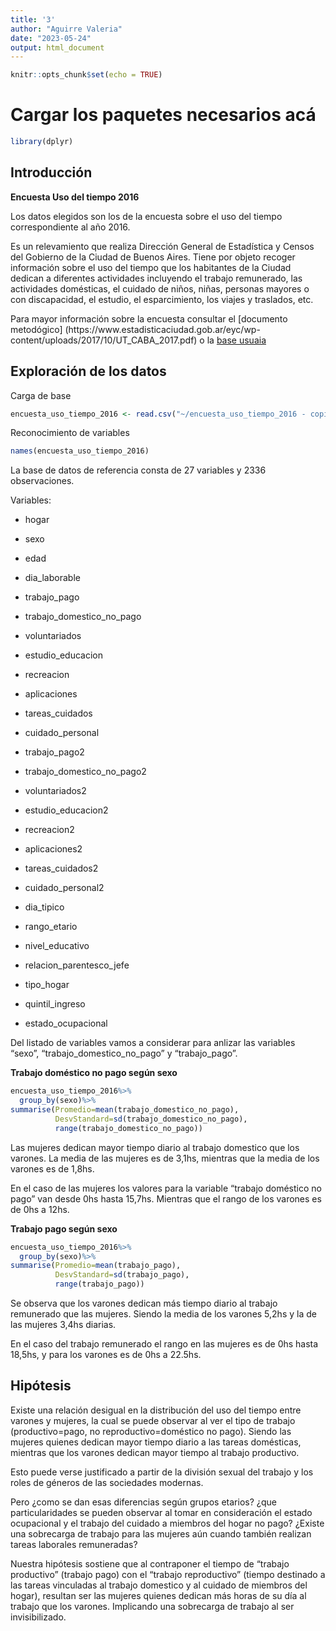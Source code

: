 ---
title: '3'
author: "Aguirre Valeria"
date: "2023-05-24"
output: html_document
---

```{r setup, include=FALSE}
knitr::opts_chunk$set(echo = TRUE)
```

# Cargar los paquetes necesarios acá
```{r}
library(dplyr)
```

## Introducción

__Encuesta Uso del tiempo 2016__

Los datos elegidos son los de la encuesta sobre el uso del tiempo correspondiente al año 2016.

Es un relevamiento que realiza Dirección General de Estadística y Censos del Gobierno de la Ciudad de Buenos Aires. Tiene por objeto recoger información sobre el uso del tiempo que los habitantes de la Ciudad dedican a diferentes actividades incluyendo el trabajo remunerado, las actividades domésticas, el cuidado de niños, niñas, personas mayores o con discapacidad, el estudio, el esparcimiento, los viajes y traslados, etc. 

Para mayor información sobre la encuesta consultar el [documento metodógico] (https://www.estadisticaciudad.gob.ar/eyc/wp-content/uploads/2017/10/UT_CABA_2017.pdf) o la [base usuaia](https://www.estadisticaciudad.gob.ar/eyc/?p=74110)

## Exploración de los datos
Carga de base

```{r}
encuesta_uso_tiempo_2016 <- read.csv("~/encuesta_uso_tiempo_2016 - copia.csv", header=TRUE)
```

Reconocimiento de variables
```{r}
names(encuesta_uso_tiempo_2016)

```

La base de datos de referencia consta de 27 variables y 2336 observaciones. 

Variables:

- hogar
- sexo
- edad 

- dia_laborable
- trabajo_pago
- trabajo_domestico_no_pago
- voluntariados
- estudio_educacion
- recreacion
- aplicaciones
- tareas_cuidados
- cuidado_personal 

- trabajo_pago2
- trabajo_domestico_no_pago2
- voluntariados2
- estudio_educacion2
- recreacion2
- aplicaciones2
- tareas_cuidados2
- cuidado_personal2 

- dia_tipico
- rango_etario
- nivel_educativo
- relacion_parentesco_jefe
- tipo_hogar
- quintil_ingreso
- estado_ocupacional 



Del listado de variables vamos a considerar para anlizar las variables "sexo", "trabajo_domestico_no_pago" y "trabajo_pago".

__Trabajo doméstico  no pago según sexo__
```{r}
encuesta_uso_tiempo_2016%>%
  group_by(sexo)%>%
summarise(Promedio=mean(trabajo_domestico_no_pago),
          DesvStandard=sd(trabajo_domestico_no_pago),
          range(trabajo_domestico_no_pago))

```
Las mujeres dedican mayor tiempo diario al trabajo domestico que los varones. La media de las mujeres es de 3,1hs, mientras que la media de los varones es de 1,8hs.

En el caso de las mujeres los valores para la variable "trabajo doméstico no pago" van desde 0hs hasta 15,7hs. Mientras que el rango de los varones es de 0hs a 12hs.

__Trabajo pago según sexo__
```{r}
encuesta_uso_tiempo_2016%>%
  group_by(sexo)%>%
summarise(Promedio=mean(trabajo_pago),
          DesvStandard=sd(trabajo_pago),
          range(trabajo_pago))
```
Se observa que los varones dedican más tiempo diario al trabajo remunerado que las mujeres. Siendo la media de los varones 5,2hs y la de las mujeres 3,4hs diarias.  

En el caso del trabajo remunerado el rango en las mujeres es de 0hs hasta 18,5hs, y para los varones es de 0hs a 22.5hs. 

           
           

## Hipótesis
Existe una relación desigual en la distribución del uso del tiempo entre varones y mujeres, la cual se puede observar al ver el tipo de trabajo (productivo=pago, no reproductivo=doméstico no pago). Siendo las mujeres quienes dedican mayor tiempo diario a las tareas domésticas, mientras que los varones dedican mayor tiempo al trabajo productivo. 

Esto puede verse justificado a partir de la división sexual del trabajo y los roles de géneros de las sociedades modernas.


 Pero ¿como se dan esas diferencias según grupos etarios?
¿que particularidades se pueden observar al tomar en consideración el estado ocupacional y el trabajo del cuidado a miembros del hogar no pago? ¿Existe una sobrecarga de trabajo para las mujeres aún cuando también realizan tareas laborales remuneradas? 


Nuestra hipótesis sostiene que al contraponer el tiempo de "trabajo productivo" (trabajo pago) con el "trabajo reproductivo" (tiempo destinado a las tareas vinculadas al trabajo domestico y al cuidado de miembros del hogar), resultan ser las mujeres quienes dedican más horas de su día al trabajo que los varones. Implicando una sobrecarga de trabajo al ser invisibilizado.


                        
